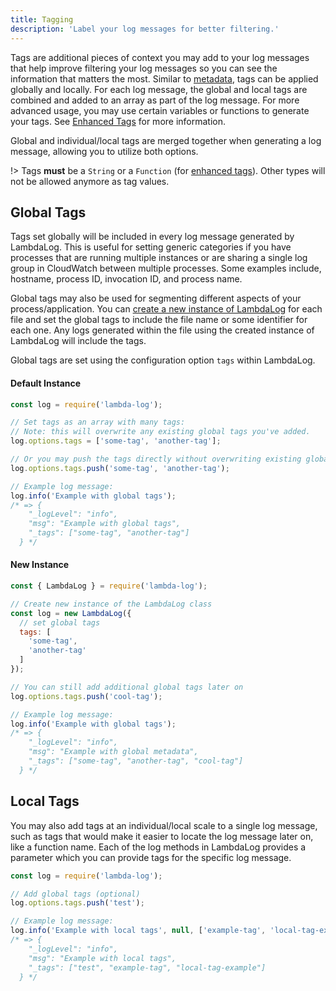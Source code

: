 ```yaml
---
title: Tagging
description: 'Label your log messages for better filtering.'
---
```


Tags are additional pieces of context you may add to your log messages that help improve filtering your log messages so you can see the information that matters the most. Similar to [metadata](/docs/[v]/metadata), tags can be applied globally and locally. For each log message, the global and local tags are combined and added to an array as part of the log message. For more advanced usage, you may use certain variables or functions to generate your tags. See [Enhanced Tags](/docs/[v]/enhanced-tags) for more information.

Global and individual/local tags are merged together when generating a log message, allowing you to utilize both options.

!> Tags **must** be a `String` or a `Function` (for [enhanced tags](/docs/[v]/enhanced-tags)). Other types will not be allowed anymore as tag values.

## Global Tags
Tags set globally will be included in every log message generated by LambdaLog. This is useful for setting generic categories if you have processes that are running multiple instances or are sharing a single log group in CloudWatch between multiple processes. Some examples include, hostname, process ID, invocation ID, and process name.

Global tags may also be used for segmenting different aspects of your process/application. You can [create a new instance of LambdaLog](/docs/[v]/api#loglambdalog) for each file and set the global tags to include the file name or some identifier for each one. Any logs generated within the file using the created instance of LambdaLog will include the tags.

Global tags are set using the configuration option `tags` within LambdaLog.

<!--tabs-->
#### Default Instance
```js
const log = require('lambda-log');

// Set tags as an array with many tags:
// Note: this will overwrite any existing global tags you've added.
log.options.tags = ['some-tag', 'another-tag'];

// Or you may push the tags directly without overwriting existing global tags:
log.options.tags.push('some-tag', 'another-tag');

// Example log message:
log.info('Example with global tags');
/* => {
    "_logLevel": "info",
    "msg": "Example with global tags",
    "_tags": ["some-tag", "another-tag"]
  } */
```

#### New Instance
```js
const { LambdaLog } = require('lambda-log');

// Create new instance of the LambdaLog class
const log = new LambdaLog({
  // set global tags
  tags: [
    'some-tag',
    'another-tag'
  ]
});

// You can still add additional global tags later on
log.options.tags.push('cool-tag');

// Example log message:
log.info('Example with global tags');
/* => {
    "_logLevel": "info",
    "msg": "Example with global metadata",
    "_tags": ["some-tag", "another-tag", "cool-tag"]
  } */
```
<!--/tabs-->

## Local Tags
You may also add tags at an individual/local scale to a single log message, such as tags that would make it easier to locate the log message later on, like a function name. Each of the log methods in LambdaLog provides a parameter which you can provide tags for the specific log message.

```js
const log = require('lambda-log');

// Add global tags (optional)
log.options.tags.push('test');

// Example log message:
log.info('Example with local tags', null, ['example-tag', 'local-tag-example']);
/* => {
    "_logLevel": "info",
    "msg": "Example with local tags",
    "_tags": ["test", "example-tag", "local-tag-example"]
  } */
```
